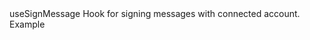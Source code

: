 

<MDXLayout>
  <MDXContentSection>
      <Text variant="heading4" color="white" id="use-sign-message">useSignMessage</Text>
      <MDXContentBlock id="get-started">
        Hook for signing messages with connected account.
        <CodeSyntax codeString={USE_SIGN_MESSAGE} codeType={"app"} />
      </MDXContentBlock>
      <Text variant="heading4" color="white" id="example">Example</Text>
      <MDXContentBlock>
        <CodeSyntax codeString={USE_SIGN_MESSAGE_EXAMPLE} codeType={"app"} />
      </MDXContentBlock>
    <FooterRouter
        previousRoute={SIDE_BAR_NAVIGATION[5].nestedNav[16].href}
        previousRouteName={SIDE_BAR_NAVIGATION[5].nestedNav[16].title}
        nextRoute={SIDE_BAR_NAVIGATION[5].nestedNav[18].href}
        nextRouteName={SIDE_BAR_NAVIGATION[5].nestedNav[18].title}
        padding="lg"
    />

  </MDXContentSection>
  <MDXToCSection data={USE_SIGN_MESSAGE_TOC}/>
</MDXLayout>
